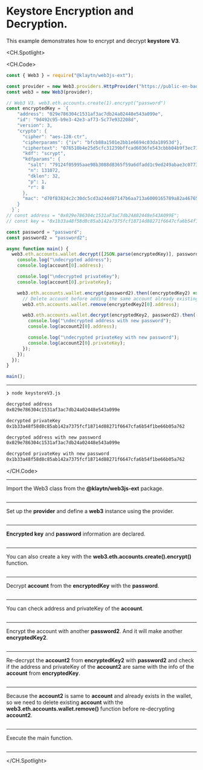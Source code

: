 # Keystore Encryption and Decryption.
This example demonstrates how to encrypt and decrypt **keystore V3**.

<CH.Spotlight>

<CH.Code>

```js keystoreV3.js
const { Web3 } = require("@klaytn/web3js-ext");

const provider = new Web3.providers.HttpProvider("https://public-en-baobab.klaytn.net");
const web3 = new Web3(provider);

// Web3 V3. web3.eth.accounts.create(1).encrypt("password")
const encryptedKey = `{
    "address": "029e786304c1531af3ac7db24a02448e543a099e",
    "id": "9d492c95-b9e3-42e3-af73-5c77e932208d",
    "version": 3,
    "crypto": {
      "cipher": "aes-128-ctr",
      "cipherparams": {"iv": "bfcb88a1501e2bb1e6694c03da18953d"},
      "ciphertext": "076510b4e25d5cfc31239bffcad6036fe543cbbb04b9f3ec719bf4f61b58fc05",
      "kdf": "scrypt",
      "kdfparams": {
        "salt": "79124f05995aae98b3088d8365f59a6dfadd1c9ed249abae3c07733f4cbbee53",
        "n": 131072,
        "dklen": 32,
        "p": 1,
        "r": 8
      },
      "mac": "d70f83824c2c30dc5cd3a244d87147b6aa713a6000165789a82a467651284ac7"
    }
  }`;
// const address = "0x029e786304c1531aF3aC7db24A02448e543A099E";
// const key = "0x1b33a48f58d8c85ab142a7375fcf18714d88271f6647cfa6b54f1be66b05a762";

const password = "password";
const password2 = "password2";

async function main() {
  web3.eth.accounts.wallet.decrypt([JSON.parse(encryptedKey)], password).then((account) => {
    console.log("\ndecrypted address");
    console.log(account[0].address);

    console.log("\ndecrypted privateKey");
    console.log(account[0].privateKey);

    web3.eth.accounts.wallet.encrypt(password2).then((encryptedKey2) => {
      // Delete account before adding the same account already existing in the wallet.
      web3.eth.accounts.wallet.remove(encryptedKey2[0].address);

      web3.eth.accounts.wallet.decrypt(encryptedKey2, password2).then((account2) => {
        console.log("\ndecrypted address with new password");
        console.log(account2[0].address);

        console.log("\ndecrypted privateKey with new password");
        console.log(account2[0].privateKey);
      });
    });
  });
}

main();

```

---

```zsh output
❯ node keystoreV3.js

decrypted address
0x029e786304c1531af3ac7db24a02448e543a099e

decrypted privateKey
0x1b33a48f58d8c85ab142a7375fcf18714d88271f6647cfa6b54f1be66b05a762

decrypted address with new password
0x029e786304c1531af3ac7db24a02448e543a099e

decrypted privateKey with new password
0x1b33a48f58d8c85ab142a7375fcf18714d88271f6647cfa6b54f1be66b05a762
```

</CH.Code>

---
Import the Web3 class from the **@klaytn/web3js-ext** package.

```js keystoreV3.js focus=1

```

---
Set up the **provider** and define a **web3** instance using the provider.

```js keystoreV3.js focus=3:4

```

---
**Encrypted key** and **password** information are declared.

```js keystoreV3.js focus=6:30

```

---
You can also create a key with the **web3.eth.accounts.create().encrypt()** function.

```js keystoreV3.js focus=6

```

---
Decrypt **account** from the **encryptedKey** with the **password**.

```js keystoreV3.js focus=33

```

---
You can check address and privateKey of the **account**. 

```js keystoreV3.js focus=34:38

```

---
Encrypt the account with another **password2**. And it will make another **encryptedKey2**. 

```js keystoreV3.js focus=40

```

---
Re-decrypt the **account2** from **encryptedKey2** with **password2** and check if the address and privateKey of the **account2** are same with the info of the **account** from **encryptedKey**. 

```js keystoreV3.js focus=44:50

```

---
Because the **account2** is same to **account** and already exists in the wallet, so we need to delete existing **account** with the **web3.eth.accounts.wallet.remove()** function before re-decrypting **account2**.

```js keystoreV3.js focus=42

```

---
Execute the main function.

```js keystoreV3.js focus=55

```

---
</CH.Spotlight>

